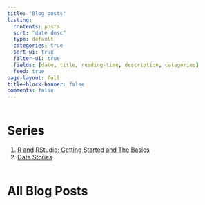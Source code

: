 ```yaml
---
title: "Blog posts"
listing:
  contents: posts
  sort: "date desc"
  type: default
  categories: true
  sort-ui: true
  filter-ui: true
  fields: [date, title, reading-time, description, categories]
  feed: true
page-layout: full
title-block-banner: false
comments: false
---
```


::: {.column width="80%"}
# Series

1.  [R and RStudio: Getting Started and The Basics](series/series_1.qmd)
2.  [Data Stories](series/series_2.qmd)
:::

::: {.column width="20%"}
:::

# All Blog Posts
